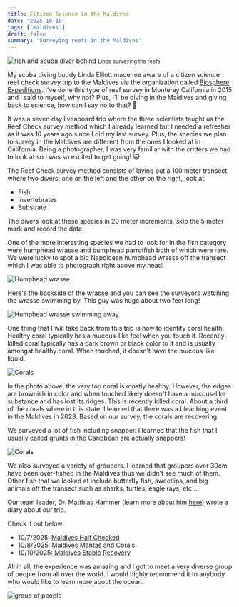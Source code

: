 ```yaml
---
title: Citizen Science in the Maldives
date: '2025-10-10'
tags: ['maldives']
draft: false
summary: 'Surveying reefs in the Maldives'
---
```


<Image
  src="/static/images/maldives-biosphere/linda-survey.jpg"
  width={800}
  height={840}
  alt="fish and scuba diver behind"
/>
<small>Linda surveying the reefs</small>

My scuba diving buddy Linda Elliott made me aware of a citizen science reef check survey trip to the Maldives via the organization called [Biosphere Expeditions](https://www.biosphere-expeditions.org/volunteeringinmaldives). I've done this type of reef survey in Monterey California in 2015 and I said to myself, why not? Plus, I'll be diving in the Maldives and giving back to science, how can I say no to that? 🤩

It was a seven day liveaboard trip where the three scientists taught us the Reef Check survey method which I already learned but I needed a refresher as it was 10 years ago since I did my last survey. Plus, the species we plan to survey in the Maldives are different from the ones I looked at in California. Being a photographer, I was very familiar with the critters we had to look at so I was so excited to get going! 😺

The Reef Check survey method consists of laying out a 100 meter transect where two divers, one on the left and the other on the right, look at:

- Fish
- Invertebrates
- Substrate

The divers look at these species in 20 meter increments, skip the 5 meter mark and record the data.

One of the more interesting species we had to look for in the fish category were humphead wrasse and bumphead parrotfish both of which were rare. We were lucky to spot a big Napoloean humphead wrasse off the transect which I was able to photograph right above my head!

<Image
  src="/static/images/maldives-biosphere/wrasse"
  width={800}
  height={840}
  alt="Humphead wrasse"
/>

Here's the backside of the wrasse and you can see the surveyors watching the wrasse swimming by. This guy was huge about two feet long!

<Image
  src="/static/images/maldives-biosphere/wrasse"
  width={800}
  height={840}
  alt="Humphead wrasse swimming away"
/>

One thing that I will take back from this trip is how to identify coral health. Healthy coral typically has a mucous-like feel when you touch it. Recently-killed coral typically has a dark brown or black color to it and is usually amongst healthy coral. When touched, it doesn't have the mucous like liquid.

<Image
  src="/static/images/maldives-biosphere/coral-rkc.jpg"
  width={800}
  height={840}
  alt="Corals"
/>

In the photo above, the very top coral is mostly healthy. However, the edges are brownish in color and when touched likely doesn't have a mucous-like substance and has lost its ridges. This is recently killed coral. About a third of the corals where in this state. I learned that there was a bleaching event in the Maldives in 2023. Based on our survey, the corals are recovering.

We surveyed a lot of fish including snapper. I learned that the fish that I usually called grunts in the Caribbean are actually snappers!

<Image src="/static/images/maldives-biosphere/snappers.jpg" width={800} height={840} alt="Corals" />

We also surveyed a variety of groupers. I learned that groupers over 30cm have been over-fished in the Maldives thus we didn't see much of them. Other fish that we looked at include butterfly fish, sweetlips, and big animals off the transect such as sharks, turtles, eagle rays, etc ...

Our team leader, Dr. Matthias Hammer (learn more about him [here](https://www.biosphere-expeditions.org/matthiashammer)) wrote a diary about our trip.

Check it out below:

- 10/7/2025: [Maldives Half Checked](https://blog.biosphere-expeditions.org/2025/10/07/maldives-half-checked/)
- 10/8/2025: [Maldives Mantas and Corals](https://blog.biosphere-expeditions.org/2025/10/08/maldives-mantas-and-corals/)
- 10/10/2025: [Maldives Stable Recovery](https://blog.biosphere-expeditions.org/2025/10/10/maldives-stable-recovery/)

All in all, the experience was amazing and I got to meet a very diverse group of people from all over the world. I would highly recommend it to anybody who would like to learn more about the ocean.

<Image
  src="/static/images/maldives-biosphere/biosphere-group.webp"
  width={800}
  height={840}
  alt="group of people"
/>
